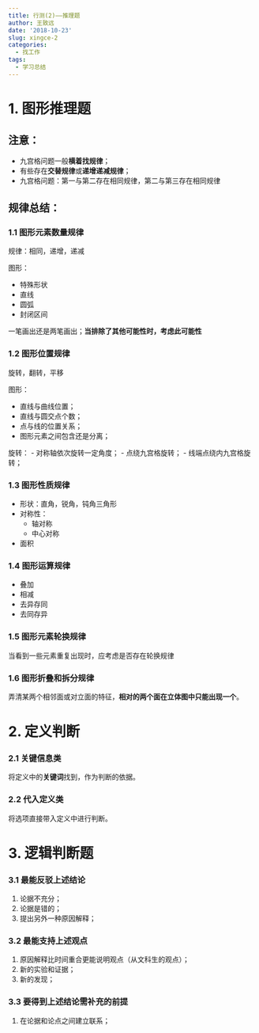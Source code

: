 ```yaml
---
title: 行测(2)——推理题
author: 王致远
date: '2018-10-23'
slug: xingce-2
categories:
  - 找工作
tags:
  - 学习总结
---
```


# 1. 图形推理题

## 注意：

- 九宫格问题一般**横着找规律**；
- 有些存在**交替规律**或**递增递减规律**；
- 九宫格问题：第一与第二存在相同规律，第二与第三存在相同规律

## 规律总结：

### 1.1 图形元素数量规律

规律：相同，递增，递减

图形：

- 特殊形状
- 直线
- 圆弧
- 封闭区间

一笔画出还是两笔画出；**当排除了其他可能性时，考虑此可能性**

### 1.2 图形位置规律

旋转，翻转，平移

图形：

- 直线与曲线位置；
- 直线与圆交点个数；
- 点与线的位置关系；
- 图形元素之间包含还是分离；

旋转：
  - 对称轴依次旋转一定角度；
  - 点绕九宫格旋转；
  - 线端点绕内九宫格旋转；
    
### 1.3 图形性质规律

- 形状：直角，锐角，钝角三角形
- 对称性：
    - 轴对称
    - 中心对称
- 面积

### 1.4 图形运算规律

- 叠加
- 相减
- 去异存同
- 去同存异

### 1.5 图形元素轮换规律

当看到一些元素重复出现时，应考虑是否存在轮换规律

### 1.6 图形折叠和拆分规律

弄清某两个相邻面或对立面的特征，**相对的两个面在立体图中只能出现一个**。

# 2. 定义判断

### 2.1 关键信息类

将定义中的**关键词**找到，作为判断的依据。

### 2.2 代入定义类

将选项直接带入定义中进行判断。

# 3. 逻辑判断题

### 3.1 最能反驳上述结论

1. 论据不充分；
2. 论据是错的；
3. 提出另外一种原因解释；

### 3.2 最能支持上述观点

1. 原因解释比时间重合更能说明观点（从文科生的观点）；
2. 新的实验和证据；
3. 新的发现；

### 3.3 要得到上述结论需补充的前提

1. 在论据和论点之间建立联系；
